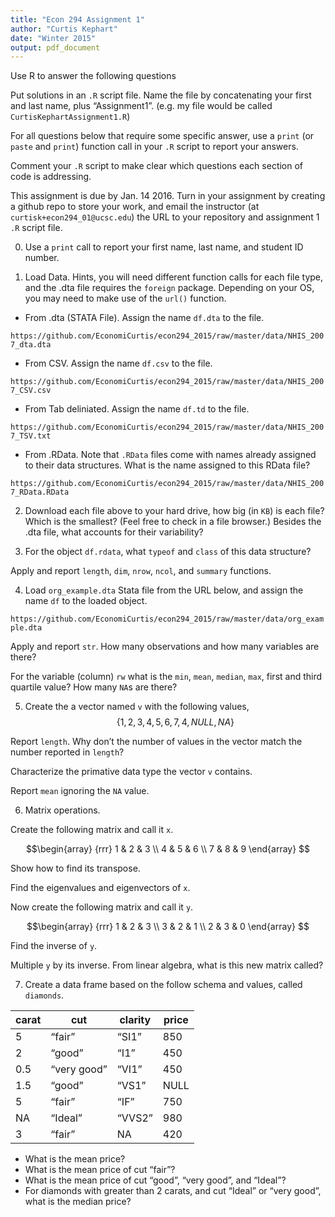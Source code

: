 ```yaml
---
title: "Econ 294 Assignment 1"
author: "Curtis Kephart"
date: "Winter 2015"
output: pdf_document
---
```


Use R to answer the following questions 

Put solutions in an `.R` script file. Name the file by concatenating your first and last name, plus "Assignment1". (e.g. my file would be called `CurtisKephartAssignment1.R`)

For all questions below that require some specific answer, use a `print` (or `paste` and `print`) function call in your `.R` script to report your answers. 

Comment your `.R` script to make clear which questions each section of code is addressing. 

This assignment is due by Jan. 14 2016. Turn in your assignment by creating a github repo to store your work, and email the instructor (at `curtisk+econ294_01@ucsc.edu`) the URL to your repository and assignment 1 `.R` script file. 

0. Use a `print` call to report your first name, last name, and student ID number. 

1. Load Data. Hints, you will need different function calls for each file type, and the .dta file requires the `foreign` package. Depending on your OS, you may need to make use of the `url()` function.

  + From .dta (STATA File). Assign the name `df.dta` to the file. 
  
`https://github.com/EconomiCurtis/econ294_2015/raw/master/data/NHIS_2007_dta.dta`
  
  + From CSV. Assign the name `df.csv` to the file. 

`https://github.com/EconomiCurtis/econ294_2015/raw/master/data/NHIS_2007_CSV.csv`

  + From Tab deliniated. Assign the name `df.td` to the file. 
  
`https://github.com/EconomiCurtis/econ294_2015/raw/master/data/NHIS_2007_TSV.txt`

  + From .RData. Note that `.RData` files come with names already assigned to their data structures. What is the name assigned to this RData file?
  
  `https://github.com/EconomiCurtis/econ294_2015/raw/master/data/NHIS_2007_RData.RData`


2. Download each file above to your hard drive, how big (in `KB`) is each file? Which is the smallest? (Feel free to check in a file browser.) Besides the .dta file, what accounts for their variability? 

3. For the object `df.rdata`, what `typeof` and `class` of this data structure?

Apply and report `length`, `dim`, `nrow`, `ncol`, and `summary` functions. 

4. Load `org_example.dta` Stata file from the URL below, and assign the name `df` to the loaded object. 

`https://github.com/EconomiCurtis/econ294_2015/raw/master/data/org_example.dta`

Apply and report `str`. How many observations and how many variables are there? 

For the variable (column) `rw` what is the `min`, `mean`, `median`, `max`, first and third quartile value? How many `NA`s are there? 


5. Create the a vector named `v` with the following values, $$\{1,2,3,4,5,6,7,4,NULL,NA\}$$

Report `length`. Why don't the number of values in the vector match the number reported in `length`?

Characterize the primative data type the vector `v` contains.

Report `mean` ignoring the `NA` value. 


6. Matrix operations. 

Create the following matrix and call it `x`. 

$$\begin{array}
{rrr}
1 & 2 & 3 \\
4 & 5 & 6 \\
7 & 8 & 9
\end{array}
$$

Show how to find its transpose. 

Find the eigenvalues and eigenvectors of `x`. 

Now create the following matrix and call it `y`.

$$\begin{array}
{rrr}
1 & 2 & 3 \\
3 & 2 & 1 \\
2 & 3 & 0
\end{array}
$$

Find the inverse of `y`. 

Multiple `y` by its inverse. From linear algebra, what is this new matrix called? 

7. Create a data frame based on the follow schema and values, called `diamonds`. 

carat | cut         | clarity | price
----- | ------      | ------- | -----
5     | "fair"      | "SI1"   | 850
2     | "good"      | "I1"    | 450
0.5   | "very good" | "VI1"   | 450
1.5   | "good"      | "VS1"   | NULL
5     | "fair"      | "IF"    | 750
NA    | "Ideal"     | "VVS2"  | 980
3     | "fair"      | NA      | 420

* What is the mean price? 
* What is the mean price of cut "fair"?
* What is the mean price of cut "good", "very good", and "Ideal"? 
* For diamonds with greater than 2 carats, and cut "Ideal" or "very good", what is the median price? 




